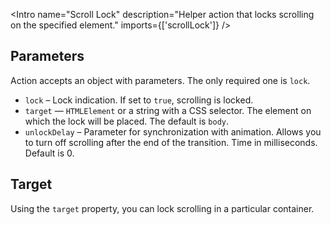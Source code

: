 
<Meta of={Stories} />

<Intro
  name="Scroll Lock"
  description="Helper action that locks scrolling on the specified element."
  imports={['scrollLock']}
/>

<Story of={Stories.Basic} />

## Parameters

Action accepts an object with parameters. The only required one is `lock`.

- `lock` – Lock indication. If set to `true`, scrolling is locked.
- `target` — `HTMLElement` or a string with a CSS selector. The element on which the lock will be placed. The default is `body`.
- `unlockDelay` – Parameter for synchronization with animation. Allows you to turn off scrolling after the end of the transition. Time in milliseconds. Default is 0.

## Target

Using the `target` property, you can lock scrolling in a particular container.

<Story of={Stories.Target} />
